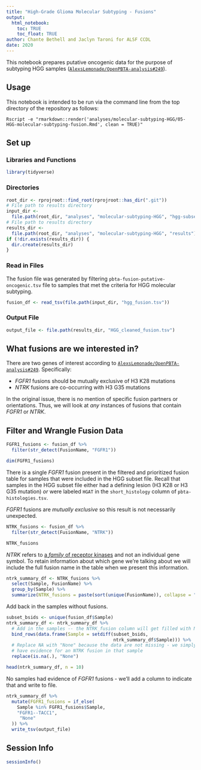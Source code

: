 ```yaml
---
title: "High-Grade Glioma Molecular Subtyping - Fusions"
output: 
  html_notebook:
    toc: TRUE
    toc_float: TRUE
author: Chante Bethell and Jaclyn Taroni for ALSF CCDL
date: 2020
---
```


This notebook prepares putative oncogenic data for the purpose of subtyping HGG samples 
([`AlexsLemonade/OpenPBTA-analysis#249`](https://github.com/AlexsLemonade/OpenPBTA-analysis/issues/249)).

## Usage

This notebook is intended to be run via the command line from the top directory
of the repository as follows:

```
Rscript -e "rmarkdown::render('analyses/molecular-subtyping-HGG/05-HGG-molecular-subtyping-fusion.Rmd', clean = TRUE)"
```

## Set up

### Libraries and Functions

```r
library(tidyverse)
```

### Directories

```r
root_dir <- rprojroot::find_root(rprojroot::has_dir(".git"))
# File path to results directory
input_dir <-
  file.path(root_dir, "analyses", "molecular-subtyping-HGG", "hgg-subset")
# File path to results directory
results_dir <-
  file.path(root_dir, "analyses", "molecular-subtyping-HGG", "results")
if (!dir.exists(results_dir)) {
  dir.create(results_dir)
}
```

### Read in Files

The fusion file was generated by filtering `pbta-fusion-putative-oncogenic.tsv` file to samples that met the criteria for HGG molecular subtyping.

```r
fusion_df <- read_tsv(file.path(input_dir, "hgg_fusion.tsv"))
```

### Output File

```r
output_file <- file.path(results_dir, "HGG_cleaned_fusion.tsv")
```

## What fusions are we interested in?

There are two genes of interest according to [`AlexsLemonade/OpenPBTA-analysis#249`](https://github.com/AlexsLemonade/OpenPBTA-analysis/issues/249).
Specifically:

* _FGFR1_ fusions should be mutually exclusive of H3 K28 mutations 
* _NTRK_ fusions are co-occurring with H3 G35 mutations

In the original issue, there is no mention of specific fusion partners or orientations.
Thus, we will look at _any_ instances of fusions that contain _FGFR1_ or _NTRK_.

## Filter and Wrangle Fusion Data

```r
FGFR1_fusions <- fusion_df %>%
  filter(str_detect(FusionName, "FGFR1"))

dim(FGFR1_fusions)
```

There is a single _FGFR1_ fusion present in the filtered and prioritized fusion table for samples that were included in the HGG subset file.
Recall that samples in the HGG subset file either had a defining lesion (H3 K28 or H3 G35 mutation) _or_ were labeled `HGAT` in the `short_histology` column of `pbta-histologies.tsv`.

_FGFR1_ fusions are _mutually exclusive_ so this result is not necessarily unexpected.

```r
NTRK_fusions <- fusion_df %>%
  filter(str_detect(FusionName, "NTRK"))

NTRK_fusions
```

_NTRK_ refers to [a _family_ of receptor kinases](https://www.biooncology.com/pathways/cancer-tumor-targets/ntrk/ntrk-oncogenesis.html) and not an individual gene symbol.
To retain information about which gene we're talking about we will include the full fusion name in the table when we present this information.

```r
ntrk_summary_df <- NTRK_fusions %>%
  select(Sample, FusionName) %>%
  group_by(Sample) %>%
  summarize(NTRK_fusions = paste(sort(unique(FusionName)), collapse = ", "))
```

Add back in the samples without fusions.

```r
subset_bsids <- unique(fusion_df$Sample)
ntrk_summary_df <- ntrk_summary_df %>%
  # Add in the samples -- the NTRK_fusion column will get filled with NA
  bind_rows(data.frame(Sample = setdiff(subset_bsids, 
                                        ntrk_summary_df$Sample))) %>%
  # Replace NA with "None" because the data are not missing - we simply do not
  # have evidence for an NTRK fusion in that sample
  replace(is.na(.), "None")

head(ntrk_summary_df, n = 10)
```

No samples had evidence of _FGFR1_ fusions - we'll add a column to indicate that
and write to file.

```r
ntrk_summary_df %>%
  mutate(FGFR1_fusions = if_else(
    Sample %in% FGFR1_fusions$Sample,
    "FGFR1--TACC1",
     "None"
  )) %>%
  write_tsv(output_file)
```

## Session Info

```r
sessionInfo()
```
